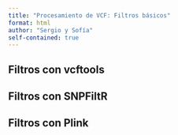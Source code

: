 ```yaml
---
title: "Procesamiento de VCF: Filtros básicos"
format: html
author: "Sergio y Sofía"
self-contained: true
---
```


## Filtros con vcftools


## Filtros con SNPFiltR


## Filtros con Plink

